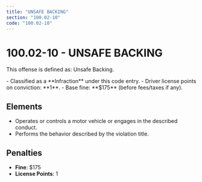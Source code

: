 ```yaml
---
title: "UNSAFE BACKING"
section: "100.02-10"
code: "100.02-10"
---
```





# 100.02-10 - UNSAFE BACKING

This offense is defined as: Unsafe Backing.

<Aside type="tip" title="Charge Type: Infraction">
- Classified as a **Infraction** under this code entry.
- Driver license points on conviction: **1**.
- Base fine: **$175** (before fees/taxes if any).
</Aside>

## Elements
- Operates or controls a motor vehicle or engages in the described conduct.
- Performs the behavior described by the violation title.

## Penalties
- **Fine**: $175
- **License Points**: 1
